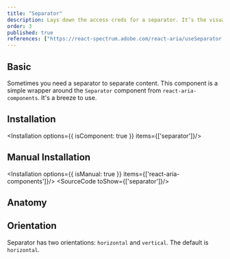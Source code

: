 ```yaml
---
title: "Separator"
description: Lays down the access creds for a separator. It’s the visual boss that splits up chunks of content, like menu items or page sections.
order: 3
published: true
references: ["https://react-spectrum.adobe.com/react-aria/useSeparator.html"]
---
```


## Basic
Sometimes you need a separator to separate content. This component is a simple wrapper around the `Separator` component from `react-aria-components`. It's a breeze to use.

<How isCenter={false} toUse="surfaces/separator/separator-demo" />

## Installation
<Installation options={{ isComponent: true }} items={['separator']}/>

## Manual Installation
<Installation options={{ isManual: true }} items={['react-aria-components']}/>
<SourceCode toShow={['separator']}/>

## Anatomy
<Anatomy show='separator-anatomy'/>

## Orientation
Separator has two orientations: `horizontal` and `vertical`. The default is `horizontal`.

<How toUse="surfaces/separator/separator-orientation-demo" />
